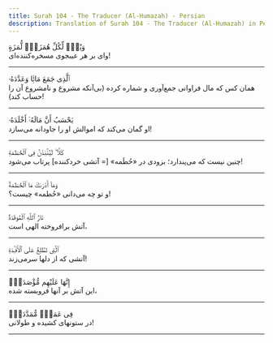 ```yaml
---
title: Surah 104 - The Traducer (Al-Humazah) - Persian
description: Translation of Surah 104 - The Traducer (Al-Humazah) in Persian
---
```





<Aside type="quran" title="1">
وَيْلٌۭ لِّكُلِّ هُمَزَةٍۢ لُّمَزَةٍ
</Aside>

<Aside type="reference" title="1">
وای بر هر عیبجوی مسخره‌کننده‌ای!
</Aside>

---

<Aside type="quran" title="2">
ٱلَّذِى جَمَعَ مَالًۭا وَعَدَّدَهُۥ
</Aside>

<Aside type="reference" title="2">
همان کس که مال فراوانی جمع‌آوری و شماره کرده (بی‌آنکه مشروع و نامشروع آن را حساب کند)!
</Aside>

---

<Aside type="quran" title="3">
يَحْسَبُ أَنَّ مَالَهُۥٓ أَخْلَدَهُۥ
</Aside>

<Aside type="reference" title="3">
او گمان می‌کند که اموالش او را جاودانه می‌سازد!
</Aside>

---

<Aside type="quran" title="4">
كَلَّا ۖ لَيُنۢبَذَنَّ فِى ٱلْحُطَمَةِ
</Aside>

<Aside type="reference" title="4">
چنین نیست که می‌پندارد؛ بزودی در «حُطَمه» [= آتشی خردکننده‌] پرتاب می‌شود!
</Aside>

---

<Aside type="quran" title="5">
وَمَآ أَدْرَىٰكَ مَا ٱلْحُطَمَةُ
</Aside>

<Aside type="reference" title="5">
و تو چه می‌دانی «حُطمه» چیست؟!
</Aside>

---

<Aside type="quran" title="6">
نَارُ ٱللَّهِ ٱلْمُوقَدَةُ
</Aside>

<Aside type="reference" title="6">
آتش برافروخته الهی است،
</Aside>

---

<Aside type="quran" title="7">
ٱلَّتِى تَطَّلِعُ عَلَى ٱلْأَفْـِٔدَةِ
</Aside>

<Aside type="reference" title="7">
آتشی که از دلها سرمی‌زند!
</Aside>

---

<Aside type="quran" title="8">
إِنَّهَا عَلَيْهِم مُّؤْصَدَةٌۭ
</Aside>

<Aside type="reference" title="8">
این آتش بر آنها فروبسته شده،
</Aside>

---

<Aside type="quran" title="9">
فِى عَمَدٍۢ مُّمَدَّدَةٍۭ
</Aside>

<Aside type="reference" title="9">
در ستونهای کشیده و طولانی!
</Aside>

---

